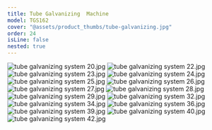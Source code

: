 ```yaml
---
title: Tube Galvanizing  Machine
model: TGS162
cover: "@assets/product_thumbs/tube-galvanizing.jpg"
order: 24
isLine: false
nested: true
---
```



<ProductTabs />

![tube galvanizing system 20.jpg](@assets/article_images/tube-galvanizing/tube-galvanizing-system-20.jpg)
![tube galvanizing system 22.jpg](@assets/article_images/tube-galvanizing/tube-galvanizing-system-22.jpg)
![tube galvanizing system 23.jpg](@assets/article_images/tube-galvanizing/tube-galvanizing-system-23.jpg)
![tube galvanizing system 24.jpg](@assets/article_images/tube-galvanizing/tube-galvanizing-system-24.jpg)
![tube galvanizing system 25.jpg](@assets/article_images/tube-galvanizing/tube-galvanizing-system-25.jpg)
![tube galvanizing system 26.jpg](@assets/article_images/tube-galvanizing/tube-galvanizing-system-26.jpg)
![tube galvanizing system 27.jpg](@assets/article_images/tube-galvanizing/tube-galvanizing-system-27.jpg)
![tube galvanizing system 28.jpg](@assets/article_images/tube-galvanizing/tube-galvanizing-system-28.jpg)
![tube galvanizing system 29.jpg](@assets/article_images/tube-galvanizing/tube-galvanizing-system-29.jpg)
![tube galvanizing system 32.jpg](@assets/article_images/tube-galvanizing/tube-galvanizing-system-32.jpg)
![tube galvanizing system 34.jpg](@assets/article_images/tube-galvanizing/tube-galvanizing-system-34.jpg)
![tube galvanizing system 36.jpg](@assets/article_images/tube-galvanizing/tube-galvanizing-system-36.jpg)
![tube galvanizing system 39.jpg](@assets/article_images/tube-galvanizing/tube-galvanizing-system-39.jpg)
![tube galvanizing system 40.jpg](@assets/article_images/tube-galvanizing/tube-galvanizing-system-40.jpg)
![tube galvanizing system 42.jpg](@assets/article_images/tube-galvanizing/tube-galvanizing-system-42.jpg)
